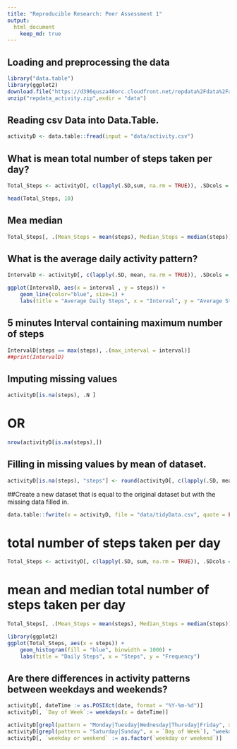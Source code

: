 ```yaml
---
title: "Reproducible Research: Peer Assessment 1"
output: 
  html_document
    keep_md: true
---
```



## Loading and preprocessing the data
```r
library("data.table")
library(ggplot2)
download.file("https://d396qusza40orc.cloudfront.net/repdata%2Fdata%2Factivity.zip", destfile = 'repdata_activity.zip', method = "curl")
unzip("repdata_activity.zip",exdir = "data")
```
## Reading csv Data into Data.Table. 
```r
activityD <- data.table::fread(input = "data/activity.csv")
```

## What is mean total number of steps taken per day?

```r
Total_Steps <- activityD[, c(lapply(.SD,sum, na.rm = TRUE)), .SDcols = c("steps"), by = .(date)] 

head(Total_Steps, 10)
```
## Mea median 
```r
Total_Steps[, .(Mean_Steps = mean(steps), Median_Steps = median(steps))]
```


## What is the average daily activity pattern?

```r
IntervalD <- activityD[, c(lapply(.SD, mean, na.rm = TRUE)), .SDcols = c("steps"), by = .(interval)] 

ggplot(IntervalD, aes(x = interval , y = steps)) +
    geom_line(color="blue", size=1) +
    labs(title = "Average Daily Steps", x = "Interval", y = "Average Steps perday")

```


## 5 minutes Interval containing maximum number of steps 
```r
IntervalD[steps == max(steps), .(max_interval = interval)]
##print(IntervalD)
```


## Imputing missing values
```r
activityD[is.na(steps), .N ]
```
# OR
```r
nrow(activityD[is.na(steps),])
```
## Filling in missing values by mean of dataset. 
```r
activityD[is.na(steps), "steps"] <- round(activityD[, c(lapply(.SD, mean, na.rm = TRUE)), .SDcols = c("steps")])

```

##Create a new dataset that is equal to the original dataset but with the missing data filled in.
```r
data.table::fwrite(x = activityD, file = "data/tidyData.csv", quote = FALSE)
```
# total number of steps taken per day
```r
Total_Steps <- activityD[, c(lapply(.SD, sum, na.rm = TRUE)), .SDcols = c("steps"), by = .(date)] 
```

# mean and median total number of steps taken per day
```r
Total_Steps[, .(Mean_Steps = mean(steps), Median_Steps = median(steps))]

library(ggplot2)
ggplot(Total_Steps, aes(x = steps)) +
    geom_histogram(fill = "blue", binwidth = 1000) +
    labs(title = "Daily Steps", x = "Steps", y = "Frequency")
```

## Are there differences in activity patterns between weekdays and weekends?
```r
activityD[, dateTime := as.POSIXct(date, format = "%Y-%m-%d")]
activityD[, `Day of Week`:= weekdays(x = dateTime)]

activityD[grepl(pattern = "Monday|Tuesday|Wednesday|Thursday|Friday", x = `Day of Week`), "weekday or weekend"] <- "weekday"
activityD[grepl(pattern = "Saturday|Sunday", x = `Day of Week`), "weekday or weekend"] <- "weekend"
activityD[, `weekday or weekend` := as.factor(`weekday or weekend`)]
```

